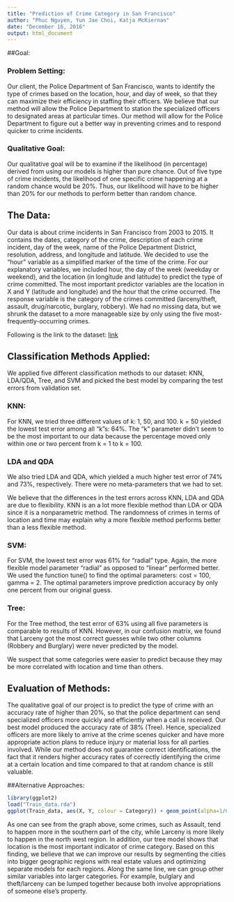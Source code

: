 ---
title: "Prediction of Crime Category in San Francisco"
author: "Phuc Nguyen, Yun Jae Choi, Katja McKiernan"
date: "December 16, 2016"
output: html_document
---

##Goal:

### Problem Setting:

Our client, the Police Department of San Francisco, wants to identify the type of crimes based on the location, hour, and day of week, so that they can maximize their efficiency in staffing their officers. We believe that our method will allow the Police Department to station the specialized officers to designated areas at particular times. Our method will allow for the Police Department to figure out a better way in preventing crimes and to respond quicker to crime incidents. 

### Qualitative Goal:

Our qualitative goal will be to examine if the likelihood (in percentage) derived from using our models is higher than pure chance. Out of five type of crime incidents, the likelihood of one specific crime happening at a random chance would be 20%. Thus, our likelihood will have to be higher than 20% for our methods to perform better than random chance. 

## The Data:

Our data is about crime incidents in San Francisco from 2003 to 2015. It contains the dates, category of the crime, description of each crime incident, day of the week, name of the Police Department District, resolution, address, and longitude and latitude. We decided to use the  “hour” variable as a simplified marker of the time of the crime. For our explanatory variables, we included hour, the day of the week (weekday or weekend), and the location (in longitude and latitude) to predict the type of crime committed. The most important predictor variables are the location in X and Y (latitude and longitude) and the hour that the crime occurred. The response variable is the category of the crimes committed (larceny/theft, assault, drug/narcotic, burglary, robbery). We had no missing data, but we shrunk the dataset to a more manageable size by only using the five most-frequently-occurring crimes. 

Following is the link to the dataset: [link](https://www.kaggle.com/c/sf-crime/data)

## Classification Methods Applied:

We applied five different classification methods to our dataset: KNN, LDA/QDA, Tree, and SVM and picked the best model by comparing the test errors from validation set.

### KNN:
For KNN, we tried three different values of k: 1, 50, and 100. k = 50 yielded the lowest test error among all “k”s: 64%. The “k” parameter didn’t seem to be the most important to our data because the percentage moved only within one or two percent from k = 1 to k = 100. 

### LDA and QDA
We also tried LDA and QDA, which yielded a much higher test error of 74% and 73%, respectively. There were no meta-parameters that we had to set. 

We believe that the differences in the test errors across KNN, LDA and QDA are due to flexibility. KNN is an a lot more flexible method than LDA or QDA since it is a nonparametric method. The randomness of crimes in terms of location and time may explain why a more flexible method performs better than a less flexible method.

### SVM:
For SVM, the lowest test error was 61% for “radial” type. Again, the more flexible model parameter "radial" as opposed to "linear" performed better. We used the function tune() to find the optimal parameters: cost = 100, gamma = 2. The optimal parameters improve prediction accuracy by only one percent from our original guess.

### Tree:
For the Tree method, the test error of 63% using all five parameters is comparable to results of KNN. However, in our confusion matrix, we found that Larceny got the most correct guesses while two other columns (Robbery and Burglary) were never predicted by the model. 

We suspect that some categories were easier to predict because they may be more correlated with location and time than others. 

## Evaluation of Methods:

The qualitative goal of our project is to predict the type of crime with an accuracy rate of higher than 20%, so that the police department can send specialized officers more quickly and efficiently when a call is received. Our best model produced the accuracy rate of 38% (Tree). Hence, specialized officers are more likely to arrive at the crime scenes quicker and have more appropriate action plans to reduce injury or material loss for all parties involved. While our method does not guarantee correct identifications, the fact that it renders higher accuracy rates of correctly identifying the crime at a certain location and time compared to that at random chance is still valuable.

##Alternative Approaches:

```{r}
library(ggplot2)
load("Train_data.rda")
ggplot(Train_data, aes(X, Y, colour = Category)) + geom_point(alpha=1/6) + xlim(-122.35, -122.55) + ylim(37.7,37.85)
```

As one can see from the graph above, some crimes, such as Assault, tend to happen more in the southern part of the city, while Larceny is more likely to happen in the north west region. In addition, our tree model shows that location is the most important indicator of crime category. Based on this finding, we believe that we can improve our results by segmenting the cities into bigger geographic regions with real estate values and optimizing separate models for each regions. Along the same line, we can group other similar variables into larger categories. For example, bulglary and theft/larceny can be lumped together because both involve appropriations of someone else's property.
